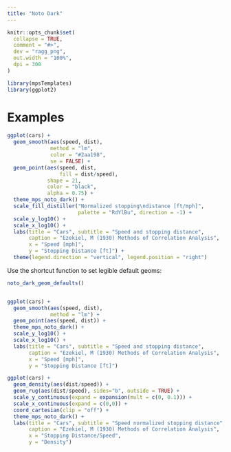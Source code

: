 ```yaml
---
title: "Noto Dark"
---
```


```r
knitr::opts_chunk$set(
  collapse = TRUE,
  comment = "#>",
  dev = "ragg_png",
  out.width = "100%",
  dpi = 300
)
```

```r
library(mpsTemplates)
library(ggplot2)
```



# Examples

```r
ggplot(cars) +
  geom_smooth(aes(speed, dist),
              method = "lm",
              color = "#2aa198",
              se = FALSE) +
  geom_point(aes(speed, dist, 
                 fill = dist/speed),
             shape = 21,
             color = "black",
             alpha = 0.75) +
  theme_mps_noto_dark() +
  scale_fill_distiller("Normalized stopping\ndistance [ft/mph]",
                       palette = "RdYlBu", direction = -1) +
  scale_y_log10() +
  scale_x_log10() +
  labs(title = "Cars", subtitle = "Speed and stopping distance",
       caption = "Ezekiel, M (1930) Methods of Correlation Analysis",
       x = "Speed [mph]",
       y = "Stopping Distance [ft]") +
  theme(legend.direction = "vertical", legend.position = "right")
```


Use the shortcut function to set legible default geoms:

```r
noto_dark_geom_defaults()


ggplot(cars) +
  geom_smooth(aes(speed, dist),
              method = "lm") +
  geom_point(aes(speed, dist)) +
  theme_mps_noto_dark() +
  scale_y_log10() +
  scale_x_log10() +
  labs(title = "Cars", subtitle = "Speed and stopping distance",
       caption = "Ezekiel, M (1930) Methods of Correlation Analysis",
       x = "Speed [mph]",
       y = "Stopping Distance [ft]")
```


```r
ggplot(cars) +
  geom_density(aes(dist/speed)) +
  geom_rug(aes(dist/speed), sides="b", outside = TRUE) +
  scale_y_continuous(expand = expansion(mult = c(0, 0.1))) +
  scale_x_continuous(expand = c(0,0)) +
  coord_cartesian(clip = "off") +
  theme_mps_noto_dark() +
  labs(title = "Cars", subtitle = "Speed normalized stopping distance",
       caption = "Ezekiel, M (1930) Methods of Correlation Analysis",
       x = "Stopping Distance/Speed",
       y = "Density")
```

